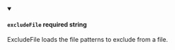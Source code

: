 
<details className="config-field" data-expandable="false" open>
<summary>

#### `excludeFile` <span class="config-field-required" data-required="false">required</span> <span class="config-field-type">string</span> <span class="config-field-default"></span>

ExcludeFile loads the file patterns to exclude from a file.

</summary>



</details>
